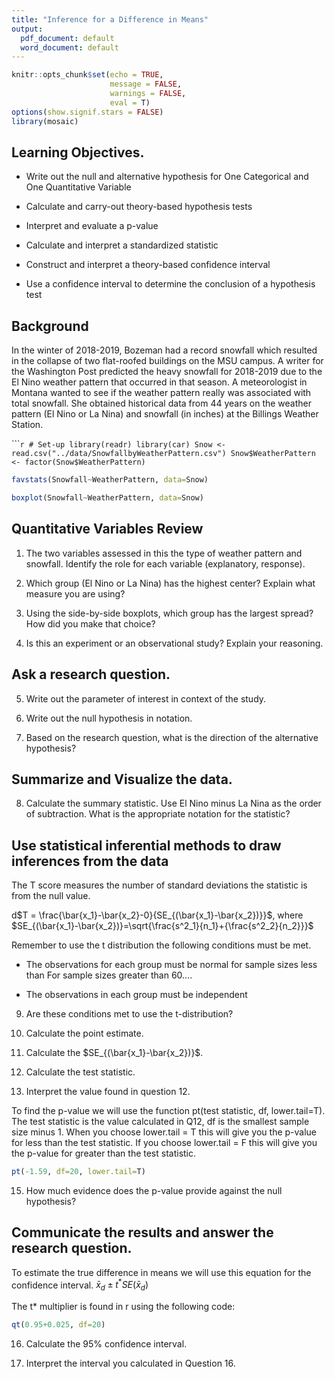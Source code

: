 ```yaml
---
title: "Inference for a Difference in Means"
output:
  pdf_document: default
  word_document: default
---
```


```r
knitr::opts_chunk$set(echo = TRUE, 
                      message = FALSE,
                      warnings = FALSE, 
                      eval = T)
options(show.signif.stars = FALSE)
library(mosaic)
```

## Learning Objectives.

* Write out the null and alternative hypothesis for One Categorical and One Quantitative Variable

* Calculate and carry-out theory-based hypothesis tests

* Interpret and evaluate a p-value

* Calculate and interpret a standardized statistic

* Construct and interpret a theory-based confidence interval

* Use a confidence interval to determine the conclusion of a hypothesis test

## Background

In the winter of 2018-2019, Bozeman had a record snowfall which resulted in the collapse of two flat-roofed buildings on the MSU campus.  A writer for the Washington Post predicted the heavy snowfall for 2018-2019 due to the El Nino weather pattern that occurred in that season. A meteorologist in Montana wanted to see if the weather pattern really was associated with total snowfall. She obtained historical data from 44 years on the weather pattern (El Nino or La Nina) and snowfall (in inches) at the Billings Weather Station.  


``````r
# Set-up
library(readr)
library(car)
Snow <- read.csv("../data/SnowfallbyWeatherPattern.csv")
Snow$WeatherPattern <- factor(Snow$WeatherPattern)
```


```r
favstats(Snowfall~WeatherPattern, data=Snow)
```

```r
boxplot(Snowfall~WeatherPattern, data=Snow)
```

## Quantitative Variables Review

1. The two variables assessed in this the type of weather pattern and snowfall.  Identify the role for each variable (explanatory, response).

\vspace{1in}

2. Which group (El Nino or La Nina) has the highest center? Explain what measure you are using?

\vspace{1in}

3.  Using the side-by-side boxplots, which group has the largest spread?  How did you make that choice?

\vspace{1in}

4.  Is this an experiment or an observational study? Explain your reasoning.

\vspace{1in}

## Ask a research question.

5.  Write out the parameter of interest in context of the study.

\vspace{1in}

6.  Write out the null hypothesis in notation.

\vspace{1in}

7. Based on the research question, what is the direction of the alternative hypothesis?

\vspace{1in}

## Summarize and Visualize the data.

8. Calculate the summary statistic.  Use El Nino minus La Nina as the order of subtraction. What is the appropriate notation for the statistic?

\vspace{0.5in}

## Use statistical inferential methods to draw inferences from the data

The T score measures the number of standard deviations the statistic is from the null value.  

 d$T = \frac{\bar{x_1}-\bar{x_2}-0}{SE_{(\bar{x_1}-\bar{x_2})}}$, where $SE_{(\bar{x_1}-\bar{x_2})}=\sqrt{\frac{s^2_1}{n_1}+{\frac{s^2_2}{n_2}}}$

Remember to use the t distribution the following conditions must be met.

* The observations for each group must be normal for sample sizes less than For sample sizes greater than 60....

* The observations in each group must be independent

9. Are these conditions met to use the t-distribution?

\vspace{1in}

10. Calculate the point estimate.

\vspace{1in}

11. Calculate the $SE_{(\bar{x_1}-\bar{x_2})}$. 

\vspace{1in}

12.  Calculate the test statistic.

\vspace{1in}


13. Interpret the value found in question 12.  

\vspace{1in}

To find the p-value we will use the function pt(test statistic, df, lower.tail=T).  The test statistic is the value calculated in Q12, df is the smallest sample size minus 1.  When you choose lower.tail = T this will give you the p-value for less than the test statistic.  If you choose lower.tail = F this will give you the p-value for greater than the test statistic.

```r
pt(-1.59, df=20, lower.tail=T)
```

\vspace{1in}


15.  How much evidence does the p-value provide against the null hypothesis?

\vspace{1in}

## Communicate the results and answer the research question.

To estimate the true difference in means we will use this equation for the confidence interval.
$\bar{x}_d \pm t^* SE(\bar{x}_d)$

The t* multiplier is found in r using the following code:

```r
qt(0.95+0.025, df=20)
```

16.  Calculate the 95% confidence interval.

\vspace{1in}

17. Interpret the interval you calculated in Question 16. 

\vspace{1in}

